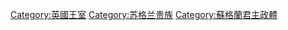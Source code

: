 [[Category:英國王室|Category:英國王室]]
[[Category:苏格兰贵族|Category:苏格兰贵族]]
[[Category:蘇格蘭君主政體|Category:蘇格蘭君主政體]]